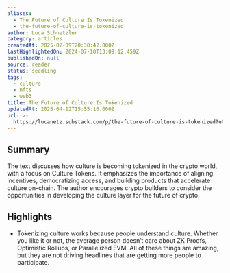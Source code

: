 ```yaml
---
aliases:
  - The Future of Culture Is Tokenized
  - the-future-of-culture-is-tokenized
author: Luca Schnetzler
category: articles
createdAt: 2025-02-09T20:38:42.000Z
lastHighlightedOn: 2024-07-10T13:09:12.459Z
publishedOn: null
source: reader
status: seedling
tags:
  - culture
  - nfts
  - web3
title: The Future of Culture Is Tokenized
updatedAt: 2025-04-12T15:55:16.000Z
url: >-
  https://lucanetz.substack.com/p/the-future-of-culture-is-tokenized?utm_source=substack&utm_medium=email
---
```

## Summary

The text discusses how culture is becoming tokenized in the crypto world, with a focus on Culture Tokens. It emphasizes the importance of aligning incentives, democratizing access, and building products that accelerate culture on-chain. The author encourages crypto builders to consider the opportunities in developing the culture layer for the future of crypto.

## Highlights

- Tokenizing culture works because people understand culture. Whether you like it or not, the average person doesn’t care about ZK Proofs, Optimistic Rollups, or Parallelized EVM. All of these things are amazing, but they are not driving headlines that are getting more people to participate.

